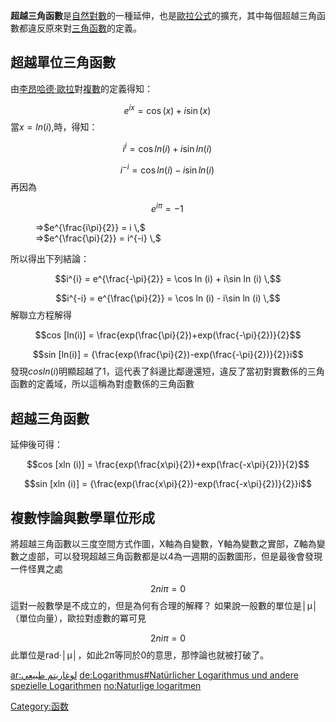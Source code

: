 '''超越三角函數'''是[[自然對數|自然對數]]的一種延伸，也是[[歐拉公式|歐拉公式]]的擴充，其中每個超越三角函數都違反原來對[[三角函數|三角函數]]的定義。

==超越單位三角函數==
由[[李昂哈德·歐拉|李昂哈德·歐拉]]對[[复数_(数学)|複數]]的定義得知：
:<math> e^{ix} = \cos ( x ) + i\sin ( x ) \,</math>
當<math> x=ln(i),</math>時，得知：
:<math> i^{i}= \cos ln (i) + i\sin ln (i) \,</math>

:<math> i^{-i}= \cos ln (i) - i\sin ln (i) \,</math>
再因為
:<math> e^{i \pi} = -1 \,</math>
:=><math> e^{\frac{i\pi}{2}} = i \,</math>
:=><math> e^{\frac{\pi}{2}} = i^{-i} \,</math>
所以得出下列結論：
:<math> i^{i} = e^{\frac{-\pi}{2}} = \cos ln (i) + i\sin ln (i) \,</math>

:<math> i^{-i} = e^{\frac{\pi}{2}} = \cos ln (i) - i\sin ln (i) \,</math>
解聯立方程解得
:<math> cos [ln(i)] = \frac{exp(\frac{\pi}{2})+exp(\frac{-\pi}{2})}{2}</math>
:<math> sin [ln(i)] = {\frac{exp(\frac{\pi}{2})-exp(\frac{-\pi}{2})}{2}}i</math>
發現<math> cos ln (i) </math>明顯超越了1，這代表了斜邊比鄰邊還短，違反了當初對實數係的三角函數的定義域，所以這稱為對虛數係的三角函數

==超越三角函數==
延伸後可得：
:<math> cos [xln (i)] = \frac{exp(\frac{x\pi}{2})+exp(\frac{-x\pi}{2})}{2}</math>
:<math> sin [xln (i)] = {\frac{exp(\frac{x\pi}{2})-exp(\frac{-x\pi}{2})}{2}}i</math>

==複數悖論與數學單位形成==
將超越三角函數以三度空間方式作圖，X軸為自變數，Y軸為變數之實部，Z軸為變數之虛部，可以發現超越三角函數都是以4為一週期的函數圖形，但是最後會發現一件怪異之處
:<math> 2ni{\pi}=0</math>
這對一般數學是不成立的，但是為何有合理的解釋？
如果說一般數的單位是│µ│（單位向量），歐拉對虛數的冪可見
:<math> 2ni{\pi}=0</math>此單位是rad‧│µ│，如此2π等同於0的意思，那悖論也就被打破了。

{{math-stub}}
[[ar:لوغاريتم_طبيعي|ar:لوغاريتم طبيعي]]
[[de:Logarithmus#Natürlicher_Logarithmus_und_andere_spezielle_Logarithmen|de:Logarithmus#Natürlicher Logarithmus und andere spezielle Logarithmen]]
[[no:Naturlige_logaritmen|no:Naturlige logaritmen]]

[[Category:函数|Category:函数]]